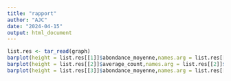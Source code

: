 ```yaml
---
title: "rapport"
author: "AJC"
date: "2024-04-15"
output: html_document
---
```

```r
list.res <- tar_read(graph)
barplot(height = list.res[[1]]$abondance_moyenne,names.arg = list.res[[1]]$site_ab,las = 2)
barplot(height = list.res[[2]]$average_count,names.arg = list.res[[2]]$site_ab, las=2)
barplot(height = list.res[[3]]$abondance_moyenne,names.arg = list.res[[3]]$transparence_eau)
```


